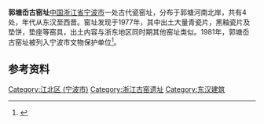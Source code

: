 {{文物保护单位
| 级别 = 市县级
| 省名 = 浙江省
| 市/县名 = 宁波市
| 图片 = 
| 名称 = 郭塘岙古窑址
| 编号 = 
| 分类 = 古遗址
| 时代 = [[东汉|东汉]]
| 所在 = [[宁波市|宁波市]][[江北区_(宁波市)|江北区]]
| 登录 = 1981年
}}
'''郭塘岙古窑址'''[[中国|中国]][[浙江省|浙江省]][[宁波市|宁波市]]一处古代瓷窑址，分布于郭塘河南北岸，共有4处，年代从东汉至西晋。窑址发现于1977年，其中出土大量青瓷片，黑釉瓷片及垫饼，垫座等窑具，出土内容与浙东地区同时期其他窑址类似。1981年，郭塘岙古窑址被列入宁波市文物保护单位<ref>{{cite web|url=http://www.nbwb.net/pd_wwbh/info.aspx?Id=911&type=2|title=郭塘岙窑址|publisher=宁波文化遗产保护网|date=2005-12-03|accessdate=2013-08-15|archive-date=2020-10-23|archive-url=https://web.archive.org/web/20201023060045/http://www.nbwb.net/pd_wwbh/info.aspx?Id=911&type=2|dead-url=no}}</ref>。

== 参考资料 ==
{{reflist}}

{{Ningbo-stub}}
[[Category:江北区_(宁波市)|Category:江北区 (宁波市)]]
[[Category:浙江古窑遗址|Category:浙江古窑遗址]]
[[Category:东汉建筑|Category:东汉建筑]]